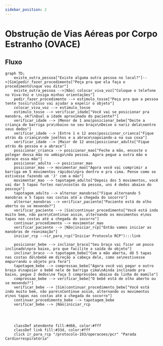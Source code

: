 ```yaml
---
sidebar_position: 2
---
```

# Obstrução de Vias Aéreas por Corpo Estranho (OVACE)

## Fluxo
```mermaid
graph TD;
    existe_outra_pessoa["Existe alguma outra pessoa no local?"]-->|Sim|pedir_fazer_procedimento["Peça pra que ela faça o procedimento\nque vou ditar"]
    existe_outra_pessoa -->|Não| colocar_viva_voz["Coloque o telefone no Viva-Voz e \nsiga minhas orientações"]
    pedir_fazer_procedimento --> estimulo_tosse["Peça pra que a pessoa tente tossir\nIsso vai ajudar a expelir o objeto"]
    colocar_viva_voz --> estimulo_tosse
    estimulo_tosse --> verificar_idade["Você vai se posicionar pra manobra, ok?\nQual a idade aproximada do paciente?"]
    verificar_idade --> |Menor de 1 ano|posicionar_bebe["Deite a criança de barriga pra\nbaixo no seu braço\nDeixe o nariz dela\nentre seus dedos"]
    verificar_idade --> |Entre 1 e 12 anos|posicionar_crianca["Fique atrás da criança\nde joelhos e a abrace\napoiando-a na sua coxa"]
    verificar_idade --> |Maior de 12 anos|posicionar_adulto["Fique atrás da pessoa e a abrace"]
    posicionar_crianca --> posicionar_mao["Feche a mão, encoste o polegar dessa mão no umbigo\nda pessoa. Agora pegue a outra mão e abrace essa mão"]
    posicionar_adulto --> posicionar_mao
    posicionar_mao --> movimentar_mao["Agora você vai comprimir a barriga em 5 movimentos rápidos\npra dentro e pra cima. Pense como se estivesse fazendo um 'J' com a mão"]
    movimentar_mao --> tapotagem_adulto["Depois dos 5 movimentos, você vai dar 5 tapas fortes nas\ncostas da pessoa, uns 4 dedos abaixo do pescoço"]
    tapotagem_adulto --> alternar_manobras["Fique alternando 5 manobras e 5 tapas nas costas até a chegada do socorro"]
    alternar_manobras --> verificar_paciente["Paciente está de olho aberto ou se mexendo?"]
    verificar_paciente --> |Sim|continuar_procedimento["Você está indo muito bem, não pare\nContinue assim, alternando os movimentos e\nos tapas nas costas até a chegada do socorro"]
    continuar_procedimento --> movimentar_mao
    verificar_paciente --> |Não|iniciar_rcp["Então vamos iniciar as manobras de reanimação"]
    iniciar_rcp -->ir_para_rcp("Iniciar Protocolo RCP"):::link

    posicionar_bebe --> inclinar_braco["Seu braço vai ficar um pouco inclinado\npra baixo, pra que facilite a saída do objeto"]
    inclinar_braco --> tapotagem_bebe["Com a mão aberta, dê 5 tapas nas costas do\nbebê em direção a cabeça dele, como se\nestivesse empurrando o objeto pra fora"]
    tapotagem_bebe --> compressao_bebe["Agora você vai pegar o outro braço e\napoiar o bebê nele de barriga cima\nAinda inclinado pra baixo, pegue 2 dedos\ne faça 5 compressões abaixo da linha do mamilo"]
    compressao_bebe --> verificar_bebe["O bebê está de olho aberto ou se mexendo?"]
    verificar_bebe --> |Sim|continuar_procedimento_bebe["Você está indo muito bem, não pare\nContinue assim, alternando os movimentos e\nos tapas nas costas até a chegada do socorro"]
    continuar_procedimento_bebe --> tapotagem_bebe
    verificar_bebe --> |Não|iniciar_rcp
  

    

    classDef atendente fill:#d66, color:#fff
    classDef link fill:#33d, color:#fff
    click ir_para_rcp "/protocolo-193/operacoes/pcr" "Parada Cardiorrespiratória"

```